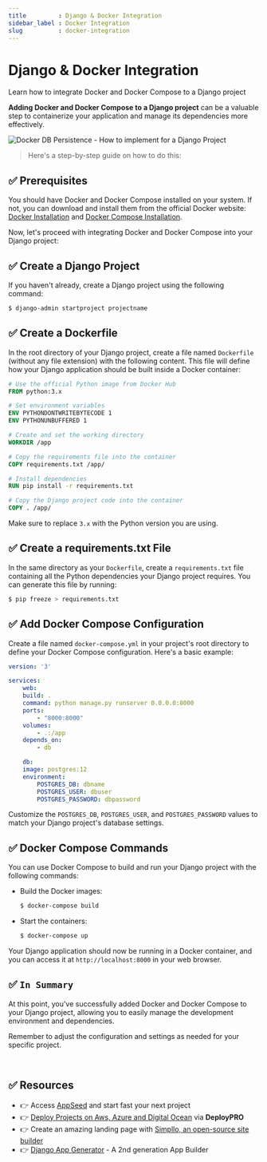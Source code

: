 ```yaml
---
title         : Django & Docker Integration
sidebar_label : Docker Integration
slug          : docker-integration
---
```


# Django & Docker Integration

<SubHeading>Learn how to integrate Docker and Docker Compose to a Django project</SubHeading>

**Adding Docker and Docker Compose to a Django project** can be a valuable step to containerize your application and manage its dependencies more effectively. 

![Docker DB Persistence - How to implement for a Django Project](https://github.com/app-generator/assets/assets/51070104/567987be-5875-4baa-bf9f-4b69be4f0a51)

> Here's a step-by-step guide on how to do this:

## ✅ **Prerequisites**

You should have Docker and Docker Compose installed on your system. 
If not, you can download and install them from the official Docker website: [Docker Installation](https://docs.docker.com/get-docker/) and [Docker Compose Installation](https://docs.docker.com/compose/install/).

Now, let's proceed with integrating Docker and Docker Compose into your Django project:

## ✅ **Create a Django Project**
   
If you haven't already, create a Django project using the following command:

```bash
$ django-admin startproject projectname
```

## ✅ **Create a Dockerfile**

In the root directory of your Django project, create a file named `Dockerfile` (without any file extension) with the following content. This file will define how your Django application should be built inside a Docker container:

```Dockerfile
# Use the official Python image from Docker Hub
FROM python:3.x

# Set environment variables
ENV PYTHONDONTWRITEBYTECODE 1
ENV PYTHONUNBUFFERED 1

# Create and set the working directory
WORKDIR /app

# Copy the requirements file into the container
COPY requirements.txt /app/

# Install dependencies
RUN pip install -r requirements.txt

# Copy the Django project code into the container
COPY . /app/
```

Make sure to replace `3.x` with the Python version you are using.

## ✅ **Create a requirements.txt File**

In the same directory as your `Dockerfile`, create a `requirements.txt` file containing all the Python dependencies your Django project requires. You can generate this file by running:

```bash
$ pip freeze > requirements.txt
```

## ✅ **Add Docker Compose Configuration**

Create a file named `docker-compose.yml` in your project's root directory to define your Docker Compose configuration. Here's a basic example:

```yaml
version: '3'

services:
    web:
    build: .
    command: python manage.py runserver 0.0.0.0:8000
    ports:
        - "8000:8000"
    volumes:
        - .:/app
    depends_on:
        - db

    db:
    image: postgres:12
    environment:
        POSTGRES_DB: dbname
        POSTGRES_USER: dbuser
        POSTGRES_PASSWORD: dbpassword
```

Customize the `POSTGRES_DB`, `POSTGRES_USER`, and `POSTGRES_PASSWORD` values to match your Django project's database settings.

## ✅ **Docker Compose Commands**

You can use Docker Compose to build and run your Django project with the following commands:

- Build the Docker images:
    ```bash
    $ docker-compose build
    ```

- Start the containers:
    ```bash
    $ docker-compose up
    ```

Your Django application should now be running in a Docker container, and you can access it at `http://localhost:8000` in your web browser.

## ✅ `In Summary`

At this point, you've successfully added Docker and Docker Compose to your Django project, allowing you to easily manage the development environment and dependencies. 

Remember to adjust the configuration and settings as needed for your specific project.

<br />

## ✅ Resources 

- 👉 Access [AppSeed](https://appseed.us/) and start fast your next project
- 👉 [Deploy Projects on Aws, Azure and Digital Ocean](https://www.docs.deploypro.dev/) via **DeployPRO**
- 👉 Create an amazing landing page with [Simpllo, an open-source site builder](https://www.simpllo.com/)
- 👉 [Django App Generator](https://app-generator.dev/django/) - A 2nd generation App Builder
